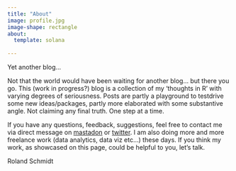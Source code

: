 ```yaml
---
title: "About"
image: profile.jpg
image-shape: rectangle
about:
  template: solana
  
---
```


Yet another blog…

Not that the world would have been waiting for another blog… but there you go. This (work in progress?) blog is a collection of my ‘thoughts in R’ with varying degrees of seriousness. Posts are partly a playground to testdrive some new ideas/packages, partly more elaborated with some substantive angle. Not claiming any final truth. One step at a time.

If you have any questions, feedback, suggestions, feel free to contact me via direct message on [mastadon](https://mastodon.social/@zoowalk){target="_blank"} or [twitter](https://twitter.com/zoowalk){target="_blank"}. I am also doing more and more freelance work (data analytics, data viz etc...) these days. If you think my work, as showcased on this page, could be helpful to you, let's talk.

Roland Schmidt